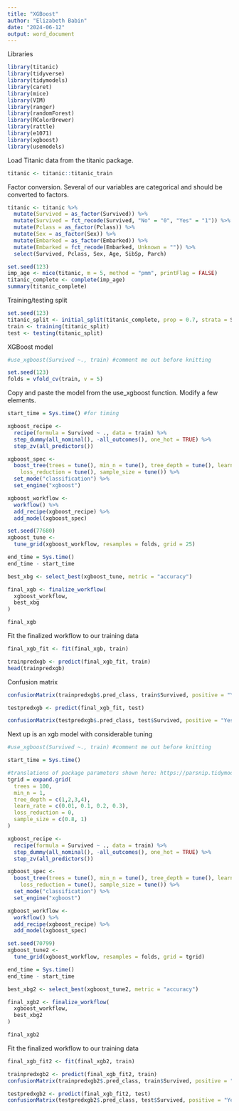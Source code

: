 ---
title: "XGBoost"
author: "Elizabeth Babin"
date: "2024-06-12"
output: word_document
---

Libraries
```{r setup, include=FALSE}
library(titanic)
library(tidyverse)
library(tidymodels)
library(caret)
library(mice)
library(VIM)
library(ranger)
library(randomForest)
library(RColorBrewer)
library(rattle)
library(e1071)
library(xgboost)
library(usemodels)
```

Load Titanic data from the titanic package. 
```{r}
titanic <- titanic::titanic_train
```

Factor conversion. Several of our variables are categorical and should be converted to factors. 
```{r}
titanic <- titanic %>%
  mutate(Survived = as_factor(Survived)) %>%
  mutate(Survived = fct_recode(Survived, "No" = "0", "Yes" = "1")) %>%
  mutate(Pclass = as_factor(Pclass)) %>%
  mutate(Sex = as_factor(Sex)) %>%
  mutate(Embarked = as_factor(Embarked)) %>%
  mutate(Embarked = fct_recode(Embarked, Unknown = "")) %>%
  select(Survived, Pclass, Sex, Age, SibSp, Parch)

set.seed(123)
imp_age <- mice(titanic, m = 5, method = "pmm", printFlag = FALSE)
titanic_complete <- complete(imp_age)
summary(titanic_complete)
```
Training/testing split
```{r}
set.seed(123)
titanic_split <- initial_split(titanic_complete, prop = 0.7, strata = Survived)
train <- training(titanic_split)
test <- testing(titanic_split)
```

XGBoost model
```{r}
#use_xgboost(Survived ~., train) #comment me out before knitting
```

```{r}
set.seed(123)
folds = vfold_cv(train, v = 5)
```

Copy and paste the model from the use_xgboost function. Modify a few elements. 
```{r}
start_time = Sys.time() #for timing

xgboost_recipe <- 
  recipe(formula = Survived ~ ., data = train) %>% 
  step_dummy(all_nominal(), -all_outcomes(), one_hot = TRUE) %>%
  step_zv(all_predictors()) 

xgboost_spec <- 
  boost_tree(trees = tune(), min_n = tune(), tree_depth = tune(), learn_rate = tune(), 
    loss_reduction = tune(), sample_size = tune()) %>% 
  set_mode("classification") %>% 
  set_engine("xgboost") 

xgboost_workflow <- 
  workflow() %>% 
  add_recipe(xgboost_recipe) %>% 
  add_model(xgboost_spec) 

set.seed(77680)
xgboost_tune <-
  tune_grid(xgboost_workflow, resamples = folds, grid = 25)

end_time = Sys.time()
end_time - start_time
```

```{r}
best_xbg <- select_best(xgboost_tune, metric = "accuracy")

final_xgb <- finalize_workflow(
  xgboost_workflow, 
  best_xbg
)

final_xgb
```

Fit the finalized workflow to our training data
```{r}
final_xgb_fit <- fit(final_xgb, train)
```

```{r}
trainpredxgb <- predict(final_xgb_fit, train)
head(trainpredxgb)
```

Confusion matrix
```{r}
confusionMatrix(trainpredxgb$.pred_class, train$Survived, positive = "Yes")
```

```{r}
testpredxgb <- predict(final_xgb_fit, test)
```

```{r}
confusionMatrix(testpredxgb$.pred_class, test$Survived, positive = "Yes")
```

Next up is an xgb model with considerable tuning
```{r}
#use_xgboost(Survived ~., train) #comment me out before knitting
```

```{r}
start_time = Sys.time()

#translations of package parameters shown here: https://parsnip.tidymodels.org/reference/boost_tree.html
tgrid = expand.grid(
  trees = 100,
  min_n = 1,
  tree_depth = c(1,2,3,4),
  learn_rate = c(0.01, 0.1, 0.2, 0.3),
  loss_reduction = 0,
  sample_size = c(0.8, 1)
)

xgboost_recipe <- 
  recipe(formula = Survived ~ ., data = train) %>% 
  step_dummy(all_nominal(), -all_outcomes(), one_hot = TRUE) %>%
  step_zv(all_predictors()) 

xgboost_spec <- 
  boost_tree(trees = tune(), min_n = tune(), tree_depth = tune(), learn_rate = tune(), 
    loss_reduction = tune(), sample_size = tune()) %>% 
  set_mode("classification") %>% 
  set_engine("xgboost") 

xgboost_workflow <- 
  workflow() %>% 
  add_recipe(xgboost_recipe) %>% 
  add_model(xgboost_spec) 

set.seed(70799)
xgboost_tune2 <-
  tune_grid(xgboost_workflow, resamples = folds, grid = tgrid)

end_time = Sys.time()
end_time - start_time
```

```{r}
best_xbg2 <- select_best(xgboost_tune2, metric = "accuracy")

final_xgb2 <- finalize_workflow(
  xgboost_workflow,
  best_xbg2
)

final_xgb2
```

Fit the finalized workflow to our training data
```{r}
final_xgb_fit2 <- fit(final_xgb2, train)
```

```{r}
trainpredxgb2 <- predict(final_xgb_fit2, train)
confusionMatrix(trainpredxgb2$.pred_class, train$Survived, positive = "Yes")
```

```{r}
testpredxgb2 <- predict(final_xgb_fit2, test)
confusionMatrix(testpredxgb2$.pred_class, test$Survived, positive = "Yes")
```

